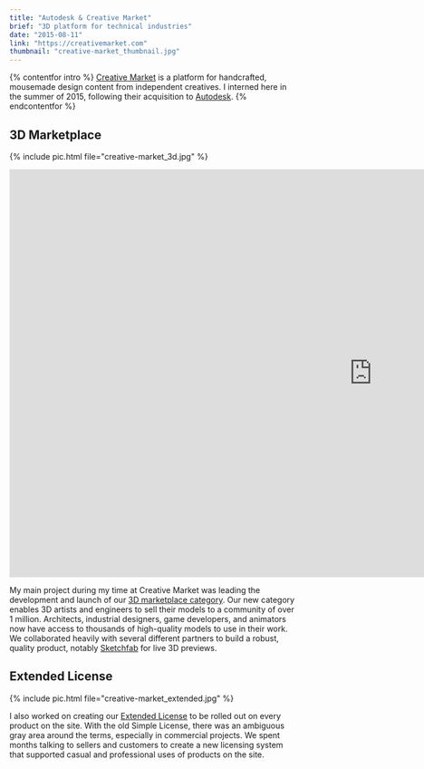 ```yaml
---
title: "Autodesk & Creative Market"
brief: "3D platform for technical industries"
date: "2015-08-11"
link: "https://creativemarket.com"
thumbnail: "creative-market_thumbnail.jpg"
---
```


{% contentfor intro %}
<a href="https://creativemarket.com/">Creative Market</a> is a platform for handcrafted, mousemade design content from independent creatives. I interned here in the summer of 2015, following their acquisition to <a href="https://www.autodesk.com/">Autodesk</a>.
{% endcontentfor %}

## 3D Marketplace

{% include pic.html file="creative-market_3d.jpg" %}

<div class="embed-container">
    <div class="embed">
        <div class="sketchfab-embed-wrapper"><iframe width="1280" height="720" src="https://sketchfab.com/models/e97a63e5b3bc4f9ab1c15db496e1a193/embed" frameborder="0" allowvr allowfullscreen mozallowfullscreen="true" webkitallowfullscreen="true" onmousewheel=""></iframe>
        </div>
    </div>
</div>

My main project during my time at Creative Market was leading the development and launch of our <a href="https://creativemarket.com/3d">3D marketplace category</a>. Our new category enables 3D artists and engineers to sell their models to a community of over 1 million. Architects, industrial designers, game developers, and animators now have access to thousands of high-quality models to use in their work. We collaborated heavily with several different partners to build a robust, quality product, notably <a href="https://sketchfab.com/">Sketchfab</a> for live 3D previews.

## Extended License

{% include pic.html file="creative-market_extended.jpg" %}

I also worked on creating our <a href="https://creativemarket.com/licenses">Extended License</a> to be rolled out on every product on the site. With the old Simple License, there was an ambiguous gray area around the terms, especially in commercial projects. We spent months talking to sellers and customers to create a new licensing system that supported casual and professional uses of products on the site.
